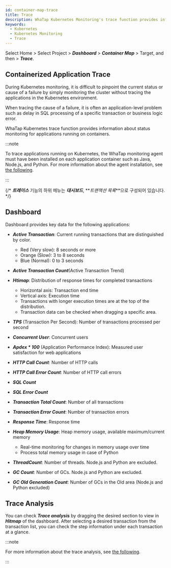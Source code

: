 ```yaml
---
id: container-map-trace
title: Trace
description: WhaTap Kubernetes Monitoring's trace function provides information about status monitoring for applications running on containers.
keywords:
  - Kubernetes
  - Kubernetes Monitoring
  - Trace
---
```


Select Home > Select Project > **_Dashboard_** > **_Container Map_** > Target, and then <Cmdname sid="BTN07712" className="uitext" /> > **_Trace_**.

## Containerized Application Trace

During Kubernetes monitoring, it is difficult to pinpoint the current status or cause of a failure by simply monitoring the cluster without tracing the applications in the Kubernetes environment.

When tracing the cause of a failure, it is often an application-level problem such as delay in SQL processing of a specific transaction or business logic error.

WhaTap Kubernetes trace function provides information about status monitoring for applications running on containers.

:::note

To trace applications running on Kubernetes, the WhaTap monitoring agent must have been installed on each application container such as Java, Node.js, and Python. For more information about the agent installation, see [the following](install-application-agent).

:::

<ImgLang img='k8s-container-map-trace.png' desc='Trace' />

{/* **_트레이스_** 기능의 하위 메뉴는 **_대시보드_**, **_트랜잭션 목록_**으로 구성되어 있습니다. */}

## Dashboard

Dashboard provides key data for the following applications:

- **_Active Transaction_**: Current running transactions that are distinguished by color.

  - <span class='vslow'>Red</span> (<span class='vslow'>Very slow</span>): 8 seconds or more
  - <span class='slow'> Orange</span> (<span class='slow'>Slow</span>): 3 to 8 seconds
  - <span class='normal'>Blue</span> (<span class='normal'>Normal</span>): 0 to 3 seconds

- **_Active Transaction Count_**(Active Transaction Trend)

- **_Htimap_**: Distribution of response times for completed transactions

  - Horizontal axis: Transaction end time
  - Vertical axis: Execution time
  - Transactions with longer execution times are at the top of the distribution.
  - Transaction data can be checked when dragging a specific area.

- **_TPS_** (Transaction Per Second): Number of transactions processed per second

- **_Concurrent User_**: Concurrent users

- **_Apdex \* 100_** (Application Performance Index): Measured user satisfaction for web applications

- **_HTTP Call Count_**: Number of HTTP calls

- **_HTTP Call Error Count_**: Number of HTTP call errors

- **_SQL Count_**

- **_SQL Error Count_**

- **_Transaction Total Count_**: Number of all transactions

- **_Transaction Error Count_**: Number of transaction errors

- **_Response Time_**: Response time

- **_Heap Memory Usage_**: Heap memory usage, available maximum/current memory

  - Real-time monitoring for changes in memory usage over time
  - Process total memory usage in case of Python

- **_ThreadCount_**: Number of threads. Node.js and Python are excluded.

- **_GC Count_**: Number of GCs. Node.js and Python are excluded.

- **_GC Old Generation Count_**: Number of GCs in the Old area (Node.js and Python excluded)

## Trace Analysis

You can check **_Trace analysis_** by dragging the desired section to view in **_Hitmap_** of the dashboard. After selecting a desired transaction from the transaction list, you can check the step information under each transaction at a glance. 

:::note 

For more information about the trace analysis, see [the following](../java/dashboard-hitmap-trace). 

:::
